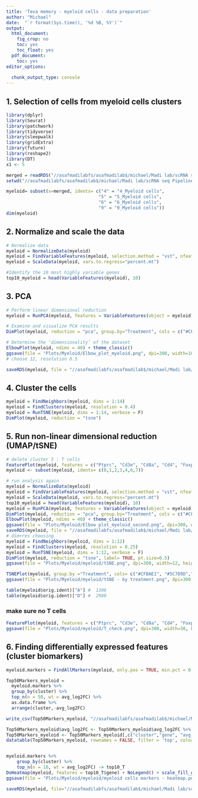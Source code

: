 ```yaml
---
title: 'Teva memory - myeloid cells - data preparation'
author: "Michael"
date:  "`r format(Sys.time(), '%d %B, %Y')`"
output:
  html_document: 
    fig_crop: no
    toc: yes
    toc_float: yes
  pdf_document:
    toc: yes
editor_options:
  
  chunk_output_type: console
---
```


## 1. Selection of cells from myeloid cells clusters
```r
library(dplyr)
library(Seurat)
library(patchwork)
library(tidyverse)
library(sleepwalk)
library(gridExtra)
library(future)
library(reshape2)
library(DT)
x1 <- 5

merged = readRDS("//asafmadilabfs/asafmadilab$/michael/Madi lab/scRNA seq Pipeline/m/sara_teva/3_groups/Objects/Teva_merged_object.rds")
setwd("//asafmadilabfs/asafmadilab$/michael/Madi lab/scRNA seq Pipeline/m/sara_teva/3_groups")

myeloid= subset(x=merged, idents= c("4" = "4_Myeloid cells", 
                                   "5" = "5_Myeloid cells",
                                   "6" = "6_Myeloid cells",
                                   "9" = "9_Myeloid cells"))
dim(myeloid)

```

## 2. Normalize and scale the data
```r
# Normalize data
myeloid = NormalizeData(myeloid)
myeloid = FindVariableFeatures(myeloid, selection.method = "vst", nfeatures = 2000)
myeloid = ScaleData(myeloid, vars.to.regress="percent.mt")

#Identify the 10 most highly variable genes
top10_myeloid = head(VariableFeatures(myeloid), 10)

```

## 3. PCA
```r
# Perform linear dimensional reduction
myeloid = RunPCA(myeloid, features = VariableFeatures(object = myeloid))

# Examine and visualize PCA results
DimPlot(myeloid, reduction = "pca", group.by="Treatment", cols = c("#CFBAE1", "#5C7D9D","#A4DEF9"), pt.size=1.1)

# Determine the ‘dimensionality’ of the dataset
ElbowPlot(myeloid, ndims = 40) + theme_classic()
ggsave(file = "Plots/Myeloid/Elbow_plot_myeloid.png", dpi=300, width=10, height=10)
# choose 12, resolution 0.5

saveRDS(myeloid, file = "//asafmadilabfs/asafmadilab$/michael/Madi lab/scRNA seq Pipeline/m/sara_teva/3_groups/Objects/Teva_myeloid_0_before_dim_object.rds")
```
#######################################################################################################################
## 4. Cluster the cells
```r
myeloid = FindNeighbors(myeloid, dims = 1:14)
myeloid = FindClusters(myeloid, resolution = 0.4)
myeloid = RunTSNE(myeloid, dims = 1:14, verbose = F)
DimPlot(myeloid, reduction = "tsne")
```

## 5. Run non-linear dimensional reduction (UMAP/tSNE)
```r
# delete cluster 5 : T cells
FeaturePlot(myeloid, features = c("Ptprc", "Cd3e", "Cd8a", "Cd4", "Foxp3"), order=TRUE,pt.size=1, reduction="tsne", ncol=2)
myeloid <- subset(myeloid, idents= c(0,1,2,3,4,6,7))

# run analysis again
myeloid = NormalizeData(myeloid)
myeloid = FindVariableFeatures(myeloid, selection.method = "vst", nfeatures = 2000)
myeloid = ScaleData(myeloid, vars.to.regress="percent.mt")
top10_myeloid = head(VariableFeatures(myeloid), 10)
myeloid = RunPCA(myeloid, features = VariableFeatures(object = myeloid))
DimPlot(myeloid, reduction = "pca", group.by="Treatment", cols = c("#CFBAE1", "#5C7D9D","#A4DEF9"), pt.size=1.1)
ElbowPlot(myeloid, ndims = 40) + theme_classic()
ggsave(file = "Plots/Myeloid/Elbow plot_myeloid_second.png", dpi=300, width=10, height=10)
saveRDS(myeloid, file = "//asafmadilabfs/asafmadilab$/michael/Madi lab/scRNA seq Pipeline/m/sara_teva/ateno+saline/Objects/Teva_myeloid_0_before_dim_object_2.rds")
# dim+res choosing
myeloid = FindNeighbors(myeloid, dims = 1:12)
myeloid = FindClusters(myeloid, resolution = 0.25)
myeloid = RunTSNE(myeloid, dims = 1:12, verbose = F)
DimPlot(myeloid, reduction = "tsne", label= TRUE, pt.size=0.5)
ggsave(file = "Plots/Myeloid/myeloid/tSNE.png", dpi=300, width=12, height=12)

TSNEPlot(myeloid, group.by ="Treatment", cols= c("#CFBAE1", "#5C7D9D","#A4DEF9"), pt.size=0.8)
ggsave(file = "Plots/Myeloid/myeloid/tSNE - by treatment.png", dpi=300, width=12, height=12)

table(myeloid$orig.ident)["A"] #  1306 
table(myeloid$orig.ident)["D"] #  2980 
```

### make sure no T cells
```r
FeaturePlot(myeloid, features = c("Ptprc", "Cd3e", "Cd8a", "Cd4", "Foxp3"), order=TRUE,pt.size=1, reduction="tsne", ncol=2)
ggsave(file = "Plots/Myeloid/myeloid/T_check.png", dpi=300, width=30, height=20)
```


## 6. Finding differentially expressed features (cluster biomarkers)
```r
myeloid.markers = FindAllMarkers(myeloid, only.pos = TRUE, min.pct = 0.25, logfc.threshold = 0.25, return.thresh = 0.05)

Top50Markers_myeloid =
  myeloid.markers %>%
  group_by(cluster) %>%
  top_n(n = 50, wt = avg_log2FC) %>%
  as.data.frame %>% 
  arrange(cluster,-avg_log2FC)

write_csv(Top50Markers_myeloid, "//asafmadilabfs/asafmadilab$/michael/Madi lab/scRNA seq Pipeline/m/sara_teva/ateno+saline/Excels/memory_myeloid_DE_genes.csv")

Top50Markers_myeloid$avg_log2FC <- Top50Markers_myeloid$avg_log2FC %>% round(2)
Top50Markers_myeloid <- Top50Markers_myeloid[,c("cluster","gene", "avg_log2FC", "p_val")] 
datatable(Top50Markers_myeloid, rownames = FALSE, filter = 'top', colnames = c('Cluster #', 'Gene Name', "log2(FC)", 'P.value'))


myeloid.markers %>%
    group_by(cluster) %>%
    top_n(n = 10, wt = avg_log2FC) -> top10_T
DoHeatmap(myeloid, features = top10_T$gene) + NoLegend() + scale_fill_gradientn(colors = c("blue", "white", "red"))
ggsave(file = "Plots/Myeloid/myeloid/myeloid cells markers - heatmap.png", dpi=300, width=12, height=20)

saveRDS(myeloid, file="//asafmadilabfs/asafmadilab$/michael/Madi lab/scRNA seq Pipeline/m/sara_teva/ateno+saline/Objects/Teva_myeloid_intermediate_object.rds")
```